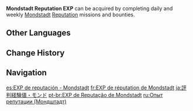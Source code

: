 {{Item Infobox
|id           = 000315
|type         = Experience
|group        = Reputation EXP
|image        = Item Mondstadt Reputation EXP.png
|quality      = 3
|description  = Increases your Reputation Lv. (Mondstadt)
|source1      = Completing missions/bounties from Mondstadt [[Reputation]] system.
}}
'''Mondstadt Reputation EXP''' can be acquired by completing daily and weekly [[Mondstadt]] [[Reputation]] missions and bounties.

==Other Languages==
{{Other Languages
|en      = Mondstadt Reputation EXP
|zhs     = 声望经验・蒙德
|zhs_rm  = Shēngwàng Jīngyàn - Méngdé
|zht     = 聲望經驗・蒙德
|zht_rm  = Shēngwàng Jīngyàn - Méngdé
|zh_tl   = Reputation Experience - Mondstadt
|ja      = 評判経験値・モンド
|ja_rm   = Hyouban Keikenchi - Mondo
|ja_tl   = Reputation Experience - Mondstadt
|ko      = 평판 경험치・몬드
|ko_tl   = Reputation Experience Point - Mondstadt
|es      = EXP de reputación - Mondstadt
|es_tl   = Reputation EXP - Mondstadt
|fr      = EXP de réputation de Mondstadt
|fr_tl   = Mondstadt Reputation EXP
|ru      = Опыт репутации (Мондштадт)
|ru_tl   = Reputation Experience (Mondstadt)
|th      = EXP ชื่อเสียงประจำเมือง Mondstadt
|th_rm   = EXP Chuesiang Pracham Mueang Mondstadt
|th_tl   = Mondstadt City Reputation EXP
|vi      = EXP Danh Vọng - Mondstadt
|vi_tl   = Reputation EXP - Mondstadt
|de      = Ansehenserfahrung für Mondstadt
|de_tl   = Reputation Experience for Mondstadt
|id      = EXP Reputasi Mondstadt
|id_tl   = Mondstadt Reputation EXP
|pt      = EXP de Reputação de Mondstadt
|pt_tl   = 
|tr      = Mondstadt İtibarı TP
|tr_tl   = Mondstadt Reputation EXP
|it      = ESP reputazione a Mondstadt
|it_tl   = Reputation EXP in Mondstadt
}}

==Change History==
{{Change History|1.1}}

==Navigation==
{{EXP Navbox|EXP Types}}

[[es:EXP de reputación - Mondstadt]]
[[fr:EXP de réputation de Mondstadt]]
[[ja:評判経験値・モンド]]
[[pt-br:EXP de Reputação de Mondstadt]]
[[ru:Опыт репутации (Мондштадт)]]